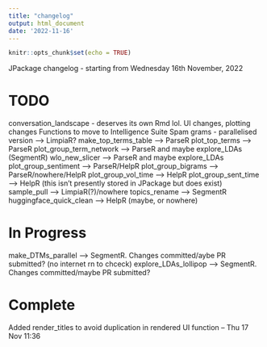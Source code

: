 ```yaml
---
title: "changelog"
output: html_document
date: '2022-11-16'
---
```


```r
knitr::opts_chunk$set(echo = TRUE)
```

JPackage changelog - starting from Wednesday 16th November, 2022

# TODO
conversation_landscape - deserves its own Rmd lol. UI changes, plotting changes 
Functions to move to Intelligence Suite
Spam grams - parallelised version --> LimpiaR?
make_top_terms_table --> ParseR
plot_top_terms --> ParseR
plot_group_term_network --> ParseR and maybe explore_LDAs (SegmentR)
wlo_new_slicer --> ParseR and maybe explore_LDAs
plot_group_sentiment --> ParseR/HelpR
plot_group_bigrams --> ParseR/nowhere/HelpR
plot_group_vol_time --> HelpR
plot_group_sent_time --> HelpR (this isn't presently stored in JPackage but does exist)
sample_pull --> LimpiaR(?)/nowhere
topics_rename --> SegmentR
huggingface_quick_clean --> HelpR (maybe, or nowhere)

# In Progress
make_DTMs_parallel --> SegmentR. Changes committed/aybe PR submitted? (no internet rn to chceck)
explore_LDAs_lollipop --> SegmentR. Changes committed/maybe PR submitted?

# Complete
Added render_titles to avoid duplication in rendered UI function -- Thu 17 Nov 11:36
